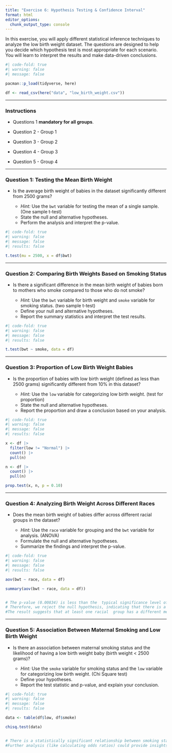 ```yaml
---
title: "Exercise 6: Hypothesis Testing & Confidence Interval"
format: html
editor_options: 
  chunk_output_type: console
---
```



In this exercise, you will apply different statistical inference techniques to analyze the low birth weight dataset. The questions are designed to help you decide which hypothesis test is most appropriate for each scenario. You will learn to interpret the results and make data-driven conclusions.

```r
#| code-fold: true
#| warning: false
#| message: false

pacman::p_load(tidyverse, here)

df <- read_csv(here("data", "low_birth_weight.csv"))


```


---

### Instructions

- Questions 1 **mandatory for all groups**.

- Question 2 - Group 1

- Question 3 - Group 2

- Question 4 - Group 3

- Question 5 - Group 4

___

### **Question 1:** Testing the Mean Birth Weight

- Is the average birth weight of babies in the dataset significantly different from 2500 grams?

  - *Hint:* Use the `bwt` variable for testing the mean of a single sample. (One sample t-test)
  - State the null and alternative hypotheses.
  - Perform the analysis and interpret the p-value.


```r
#| code-fold: true
#| warning: false
#| message: false
#| results: false

t.test(mu = 2500, x = df$bwt)


```

---

### **Question 2:** Comparing Birth Weights Based on Smoking Status

- Is there a significant difference in the mean birth weight of babies born to mothers who smoke compared to those who do not smoke?
  
  - *Hint:*  Use the `bwt` variable for birth weight and `smoke` variable for smoking status. (two sample t-test)
  - Define your null and alternative hypotheses.
  - Report the summary statistics and interpret the test results.

```r
#| code-fold: true
#| warning: false
#| message: false
#| results: false

t.test(bwt ~ smoke, data = df)


```

---

### **Question 3:** Proportion of Low Birth Weight Babies

- Is the proportion of babies with low birth weight (defined as less than 2500 grams) significantly different from 10% in this dataset?
  
  - *Hint:* Use the `low` variable for categorizing low birth weight. (test for proportion)
  - State the null and alternative hypotheses.
  - Report the proportion and draw a conclusion based on your analysis.
  
  
```r
#| code-fold: true
#| warning: false
#| message: false
#| results: false

x <- df |> 
  filter(low != "Normal") |> 
  count() |> 
  pull(n)

n <- df |> 
  count() |> 
  pull(n)

prop.test(x, n, p = 0.10)


```

---

### **Question 4:** Analyzing Birth Weight Across Different Races

- Does the mean birth weight of babies differ across different racial groups in the dataset?
  
  - *Hint:* Use the `race` variable for grouping and the `bwt` variable for analysis. (ANOVA)
  - Formulate the null and alternative hypotheses.
  - Summarize the findings and interpret the p-value.
  
  
```r
#| code-fold: true
#| warning: false
#| message: false
#| results: false

aov(bwt ~ race, data = df)

summary(aov(bwt ~ race, data = df))


# The p-value (0.00834) is less than the  typical significance level of 0.05.
# Therefore, we reject the null hypothesis, indicating that there is a statistically  significant difference in the mean birth  weight across the racial groups.
#The result suggests that at least one racial  group has a different mean birth weight  compared to the others.
```

---

### **Question 5:** Association Between Maternal Smoking and Low Birth Weight

- Is there an association between maternal smoking status and the likelihood of having a low birth weight baby (birth weight < 2500 grams)?
  
  - *Hint:* Use the `smoke` variable for smoking status and the `low` variable for categorizing low birth weight. (Chi Square test)
  - Define your hypotheses.
  - Report the test statistic and p-value, and explain your conclusion.


```r
#| code-fold: true
#| warning: false
#| message: false
#| results: false

data <- table(df$low, df$smoke)

chisq.test(data)


# There is a statistically significant relationship between smoking status and birth weight. The data suggests that smoking status is associated with the likelihood of having a low birth weight baby.
#Further analysis (like calculating odds ratios) could provide insights into the strength and direction of this association.
```

